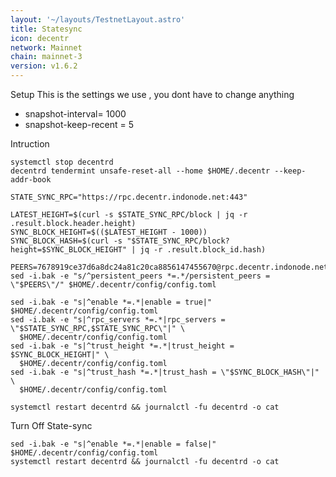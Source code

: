 ```yaml
---
layout: '~/layouts/TestnetLayout.astro'
title: Statesync
icon: decentr
network: Mainnet
chain: mainnet-3
version: v1.6.2
---
```


 Setup
This is the settings we use , you dont have to change anything

- snapshot-interval= 1000
- snapshot-keep-recent = 5

 Intruction

```
systemctl stop decentrd
decentrd tendermint unsafe-reset-all --home $HOME/.decentr --keep-addr-book

STATE_SYNC_RPC="https://rpc.decentr.indonode.net:443"

LATEST_HEIGHT=$(curl -s $STATE_SYNC_RPC/block | jq -r .result.block.header.height)
SYNC_BLOCK_HEIGHT=$(($LATEST_HEIGHT - 1000))
SYNC_BLOCK_HASH=$(curl -s "$STATE_SYNC_RPC/block?height=$SYNC_BLOCK_HEIGHT" | jq -r .result.block_id.hash)

PEERS=7678919ce37d6a8dc24a81c20ca8856147455670@rpc.decentr.indonode.net:20656 
sed -i.bak -e "s/^persistent_peers *=.*/persistent_peers = \"$PEERS\"/" $HOME/.decentr/config/config.toml

sed -i.bak -e "s|^enable *=.*|enable = true|" $HOME/.decentr/config/config.toml
sed -i.bak -e "s|^rpc_servers *=.*|rpc_servers = \"$STATE_SYNC_RPC,$STATE_SYNC_RPC\"|" \
  $HOME/.decentr/config/config.toml
sed -i.bak -e "s|^trust_height *=.*|trust_height = $SYNC_BLOCK_HEIGHT|" \
  $HOME/.decentr/config/config.toml
sed -i.bak -e "s|^trust_hash *=.*|trust_hash = \"$SYNC_BLOCK_HASH\"|" \
  $HOME/.decentr/config/config.toml

systemctl restart decentrd && journalctl -fu decentrd -o cat
```

 Turn Off State-sync
```
sed -i.bak -e "s|^enable *=.*|enable = false|" $HOME/.decentr/config/config.toml
systemctl restart decentrd && journalctl -fu decentrd -o cat
```